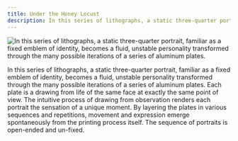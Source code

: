 ```yaml
---
title: Under the Honey Locust
description: In this series of lithographs, a static three-quarter portrait, familiar as a fixed emblem of identity, becomes a fluid, unstable personality transformed through the many possible iterations of a series of aluminum plates.
---
```


![In this series of lithographs, a static three-quarter portrait, familiar as a fixed emblem of identity, becomes a fluid, unstable personality transformed through the many possible iterations of a series of aluminum plates.](@assets/under-the-honey-locust/cover.jpg)

In this series of lithographs, a static three-quarter portrait, familiar as a fixed emblem of identity, becomes a fluid, unstable personality transformed through the many possible iterations of a series of aluminum plates. Each plate is a drawing from life of the same face at exactly the same point of view. The intuitive process of drawing from observation renders each portrait the sensation of a unique moment. By layering the plates in various sequences and repetitions, movement and expression emerge spontaneously from the printing process itself.   The sequence of portraits is open-ended and un-fixed.




